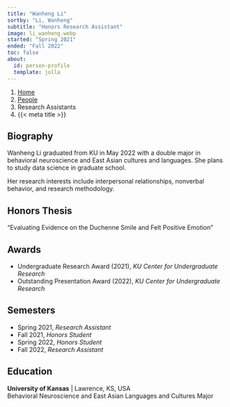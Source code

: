 ```yaml
---
title: "Wanheng Li"
sortby: "Li, Wanheng"
subtitle: "Honors Research Assistant"
image: li_wanheng.webp
started: "Spring 2021"
ended: "Fall 2022"
toc: false
about:
  id: person-profile
  template: jolla
---
```


```{=html}
<nav aria-label="breadcrumb">
  <ol class="breadcrumb">
    <li class="breadcrumb-item"><a href="../../index.html">Home</a></li>
    <li class="breadcrumb-item"><a href="../../people.html">People</a></li>
    <li class="breadcrumb-item active">Research Assistants</li>
    <li class="breadcrumb-item active" aria-current="page">{{< meta title >}}</li>
  </ol>
</nav>
```

:::{#person-profile}
## Biography
Wanheng Li graduated from KU in May 2022 with a double major in behavioral neuroscience and East Asian cultures and languages. She plans to study data science in graduate school.

Her research interests include interpersonal relationships, nonverbal behavior, and research methodology.

## Honors Thesis

"Evaluating Evidence on the Duchenne Smile and Felt Positive Emotion"

## Awards

- Undergraduate Research Award (2021), *KU Center for Undergraduate Research*
- Outstanding Presentation Award (2022), *KU Center for Undergraduate Research*

## Semesters

- Spring 2021, *Research Assistant*
- Fall 2021, *Honors Student*
- Spring 2022, *Honors Student*
- Fall 2022, *Research Assistant*

## Education

**University of Kansas** | Lawrence, KS, USA<br />
Behavioral Neuroscience and East Asian Languages and Cultures Major
:::
